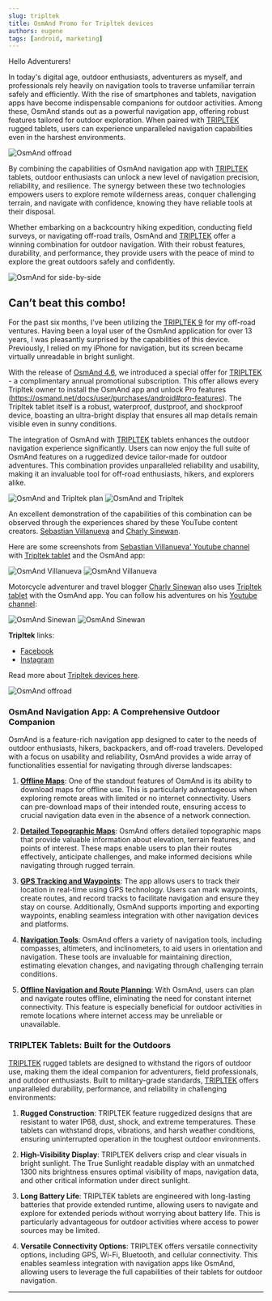 ```yaml
---
slug: tripltek
title: OsmAnd Promo for Tripltek devices
authors: eugene
tags: [android, marketing]
---
```



Hello Adventurers!

In today's digital age, outdoor enthusiasts, adventurers as myself, and professionals rely heavily on navigation tools to traverse unfamiliar terrain safely and efficiently. With the rise of smartphones and tablets, navigation apps have become indispensable companions for outdoor activities. Among these, OsmAnd stands out as a powerful navigation app, offering robust features tailored for outdoor exploration. When paired with [TRIPLTEK](https://www.tripltek.com/) rugged tablets, users can experience unparalleled navigation capabilities even in the harshest environments.

![OsmAnd offroad](./img/kit-logo.png)


<!--truncate-->

By combining the capabilities of OsmAnd navigation app with [TRIPLTEK](https://www.tripltek.com/) tablets, outdoor enthusiasts can unlock a new level of navigation precision, reliability, and resilience. The synergy between these two technologies empowers users to explore remote wilderness areas, conquer challenging terrain, and navigate with confidence, knowing they have reliable tools at their disposal.

Whether embarking on a backcountry hiking expedition, conducting field surveys, or navigating off-road trails, OsmAnd and [TRIPLTEK](https://www.tripltek.com/)  offer a winning combination for outdoor navigation. With their robust features, durability, and performance, they provide users with the peace of mind to explore the great outdoors safely and confidently.

![OsmAnd for side-by-side](./img/kit-ride.png)


## Can’t beat this combo!

For the past six months, I've been utilizing the  [TRIPLTEK 9](https://www.tripltek.com/tripltek9) for my off-road ventures. Having been a loyal user of the OsmAnd application for over 13 years, I was pleasantly surprised by the capabilities of this device. Previously, I relied on my iPhone for navigation, but its screen became virtually unreadable in bright sunlight.

With the release of  [OsmAnd 4.6](https://osmand.net/blog/osmand-android-4-6-released), we introduced a special offer for [TRIPLTEK](https://www.tripltek.com/) - a complimentary annual promotional subscription. This offer allows every Tripltek owner to install the OsmAnd app and unlock Pro features (https://osmand.net/docs/user/purchases/android#pro-features). The Tripltek tablet itself is a robust, waterproof, dustproof, and shockproof device, boasting an ultra-bright display that ensures all map details remain visible even in sunny conditions. 

The integration of OsmAnd with [TRIPLTEK](https://www.tripltek.com/) tablets enhances the outdoor navigation experience significantly. Users can now enjoy the full suite of OsmAnd features on a ruggedized device tailor-made for outdoor adventures. This combination provides unparalleled reliability and usability, making it an invaluable tool for off-road enthusiasts, hikers, and explorers alike.


![OsmAnd and Tripltek plan](./img/kit-plan.png) ![OsmAnd and Tripltek](./img/kit-tripltek.png)

An excellent demonstration of the capabilities of this combination can be observed through the experiences shared by these YouTube content creators. [Sebastian Villanueva](https://www.instagram.com/seba.adventure/) and [Charly Sinewan](https://www.instagram.com/charlysinewan/).

Here are some screenshots from [Sebastian Villanueva' Youtube channel](https://www.youtube.com/@Seba.adventure) with [Tripltek tablet](https://www.tripltek.com/) and the OsmAnd app:

![OsmAnd Villanueva](./img/kit-sebastian.png) ![OsmAnd Villanueva](./img/kit-sebastian2.png)

Motorcycle adventurer and travel blogger [Charly Sinewan](https://sinewan.us/) also uses [Tripltek tablet](https://www.tripltek.com/) with the OsmAnd app. You can follow his adventures on his [Youtube channel](https://www.youtube.com/watch?v=TwTS_vN3N38):

![OsmAnd Sinewan](./img/kit-charly.png) ![OsmAnd Sinewan](./img/kit-charly2.png)


**Tripltek** links: 
- [Facebook](https://www.facebook.com/TripltekPro/)
- [Instagram](https://www.instagram.com/tripltek)

Read more about [Tripltek devices here](https://www.tripltek.com/).


![OsmAnd offroad](./img/kit-logo.png)

### OsmAnd Navigation App: A Comprehensive Outdoor Companion

OsmAnd is a feature-rich navigation app designed to cater to the needs of outdoor enthusiasts, hikers, backpackers, and off-road travelers. Developed with a focus on usability and reliability, OsmAnd provides a wide array of functionalities essential for navigating through diverse landscapes:

1. **[Offline Maps](https://osmand.net/docs/user/map/vector-maps)**: One of the standout features of OsmAnd is its ability to download maps for offline use. This is particularly advantageous when exploring remote areas with limited or no internet connectivity. Users can pre-download maps of their intended route, ensuring access to crucial navigation data even in the absence of a network connection.

2. **[Detailed Topographic Maps](https://osmand.net/docs/user/plugins/contour-lines)**: OsmAnd offers detailed topographic maps that provide valuable information about elevation, terrain features, and points of interest. These maps enable users to plan their routes effectively, anticipate challenges, and make informed decisions while navigating through rugged terrain.

3. **[GPS Tracking and Waypoints](https://osmand.net/docs/user/plugins/trip-recording)**: The app allows users to track their location in real-time using GPS technology. Users can mark waypoints, create routes, and record tracks to facilitate navigation and ensure they stay on course. Additionally, OsmAnd supports importing and exporting waypoints, enabling seamless integration with other navigation devices and platforms.

4. **[Navigation Tools](https://osmand.net/docs/user/navigation/)**: OsmAnd offers a variety of navigation tools, including compasses, altimeters, and inclinometers, to aid users in orientation and navigation. These tools are invaluable for maintaining direction, estimating elevation changes, and navigating through challenging terrain conditions.

5. **[Offline Navigation and Route Planning](https://osmand.net/docs/user/plan-route/create-route)**: With OsmAnd, users can plan and navigate routes offline, eliminating the need for constant internet connectivity. This feature is especially beneficial for outdoor activities in remote locations where internet access may be unreliable or unavailable.

### TRIPLTEK Tablets: Built for the Outdoors

[TRIPLTEK](https://www.tripltek.com/) rugged tablets are designed to withstand the rigors of outdoor use, making them the ideal companion for adventurers, field professionals, and outdoor enthusiasts. Built to military-grade standards, [TRIPLTEK](https://www.tripltek.com/) offers unparalleled durability, performance, and reliability in challenging environments:

1. **Rugged Construction**: TRIPLTEK  feature ruggedized designs that are resistant to water IP68, dust, shock, and extreme temperatures. These tablets can withstand drops, vibrations, and harsh weather conditions, ensuring uninterrupted operation in the toughest outdoor environments.

2. **High-Visibility Display**: TRIPLTEK delivers crisp and clear visuals in bright sunlight. The True Sunlight readable display with an unmatched 1300 nits brightness ensures optimal visibility of maps, navigation data, and other critical information under direct sunlight.

3. **Long Battery Life**: TRIPLTEK tablets are engineered with long-lasting batteries that provide extended runtime, allowing users to navigate and explore for extended periods without worrying about battery life. This is particularly advantageous for outdoor activities where access to power sources may be limited.

4. **Versatile Connectivity Options**: TRIPLTEK offers versatile connectivity options, including GPS, Wi-Fi, Bluetooth, and cellular connectivity. This enables seamless integration with navigation apps like OsmAnd, allowing users to leverage the full capabilities of their tablets for outdoor navigation.


_________________
<LinksSocial/>
<LinksTelegram/>